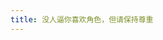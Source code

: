 ```yaml
---
title: 没人逼你喜欢角色，但请保持尊重
---
```



<Forum groupName="动画番剧" groupUrl="https://www.douban.com/group/596353/" archivedAt="2025-05-16T14:12:07.237Z">
  <Post
    id="256943494"
    title="没人逼你喜欢角色，但请保持尊重"
    url="https://www.douban.com/group/topic/256943494/?_spm_id=MTkxMzk3MTQw"
    pubTime="2021-12-31"
    highlightUserId="191397140"
  >



  </Post>
</Forum>
